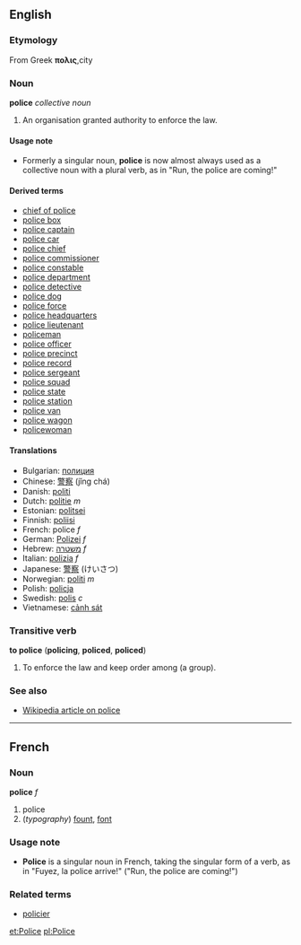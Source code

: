 ==English==
===Etymology===
From Greek '''πολις''',city
===Noun===
'''police''' ''collective noun''


#An organisation granted authority to enforce the law.

====Usage note====
*Formerly a singular noun, '''police''' is now almost always used as a collective noun with a plural verb, as in "Run, the police are coming!"

====Derived terms====
*[[chief of police]]
*[[police box]]
*[[police captain]]
*[[police car]]
*[[police chief]]
*[[police commissioner]]
*[[police constable]]
*[[police department]]
*[[police detective]]
*[[police dog]]
*[[police force]]
*[[police headquarters]]
*[[police lieutenant]]
*[[policeman]]
*[[police officer]]
*[[police precinct]]
*[[police record]]
*[[police sergeant]]
*[[police squad]]
*[[police state]]
*[[police station]]
*[[police van]]
*[[police wagon]]
*[[policewoman]]

====Translations====
*Bulgarian: [[полиция]]
*Chinese: [[警察]] (jǐng chá)
*Danish: [[politi]]
*Dutch: [[politie]] ''m''
*Estonian: [[politsei]]
*Finnish: [[poliisi]]
*French: police ''f''
*German: [[Polizei]] ''f''
*Hebrew: [[משטרה]] ''f''
*Italian: [[polizia]] ''f''
*Japanese: [[警察]] (けいさつ)
*Norwegian: [[politi]] ''m''
*Polish: [[policja]]
*Swedish: [[polis#Swedish|polis]] ''c''
*Vietnamese: [[cảnh sát]]

===Transitive verb===
'''to police''' ('''policing''', '''policed''', '''policed''')

#To enforce the law and keep order among (a group).

===See also===
*[[w:police|Wikipedia article on police]]

----
==French==
===Noun===
'''police''' ''f''

#police
#(''typography'') [[fount]], [[font]]

===Usage note===
*'''Police''' is a singular noun in French, taking the singular form of a verb, as in "Fuyez, la police arrive!" ("Run, the police are coming!")

===Related terms===
*[[policier]]

[[et:Police]]
[[pl:Police]]